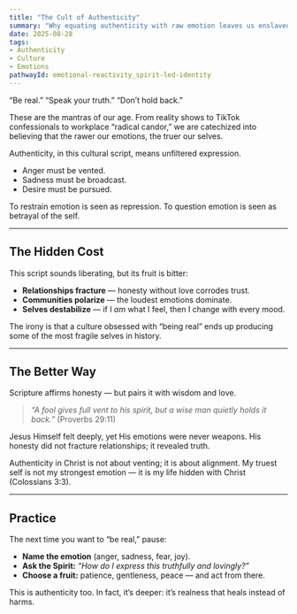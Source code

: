 ```yaml
---
title: "The Cult of Authenticity"
summary: "Why equating authenticity with raw emotion leaves us enslaved."
date: 2025-08-28
tags:
- Authenticity
- Culture
- Emotions
pathwayId: emotional-reactivity_spirit-led-identity
---
```



“Be real.” “Speak your truth.” “Don’t hold back.”  

These are the mantras of our age. From reality shows to TikTok confessionals to workplace “radical candor,” we are catechized into believing that the rawer our emotions, the truer our selves.  

Authenticity, in this cultural script, means unfiltered expression.  
- Anger must be vented.  
- Sadness must be broadcast.  
- Desire must be pursued.  

To restrain emotion is seen as repression. To question emotion is seen as betrayal of the self.

---

## The Hidden Cost

This script sounds liberating, but its fruit is bitter:  
- **Relationships fracture** — honesty without love corrodes trust.  
- **Communities polarize** — the loudest emotions dominate.  
- **Selves destabilize** — if I *am* what I feel, then I change with every mood.  

The irony is that a culture obsessed with “being real” ends up producing some of the most fragile selves in history.

---

## The Better Way

Scripture affirms honesty — but pairs it with wisdom and love.  
> *“A fool gives full vent to his spirit, but a wise man quietly holds it back.”* (Proverbs 29:11)  

Jesus Himself felt deeply, yet His emotions were never weapons. His honesty did not fracture relationships; it revealed truth.  

Authenticity in Christ is not about venting; it is about alignment. My truest self is not my strongest emotion — it is my life hidden with Christ (Colossians 3:3).

---

## Practice

The next time you want to “be real,” pause:  
- **Name the emotion** (anger, sadness, fear, joy).  
- **Ask the Spirit:** *“How do I express this truthfully and lovingly?”*  
- **Choose a fruit:** patience, gentleness, peace — and act from there.  

This is authenticity too. In fact, it’s deeper: it’s realness that heals instead of harms.

